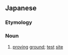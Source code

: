 ==Japanese==
{{ja-kanjitab|じつ|k1=じっ|けん|じょう|yomi=on}}

===Etymology===
{{suffix|実験|場|t1=test|t2=site|lang=ja|sort=しっけんじょう'}}

===Noun===
{{ja-noun|じっけんじょう}}

# [[proving]] [[ground]]; [[test]] [[site]]